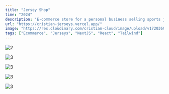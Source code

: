 ```yaml
---
title: "Jersey Shop"
time: "2024"
description: 'E-commerce store for a personal business selling sports jerseys and other sports-related items, allows purchasing through stripe and facilitates the visualization of inventory using categories, in addition to allowing me to manage all products through a dashboard'
url: "https://cristian-jerseys.vercel.app/"
image: "https://res.cloudinary.com/cristian-cloud/image/upload/v1720369620/projects/jersey-shop/image_kreixw.webp"
tags: ["Ecommerce", "Jerseys", "NextJS", "React", "Tailwind"]
---
```


<Image 
  src="https://res.cloudinary.com/cristian-cloud/image/upload/projects/jersey-shop/landing_ua5j9q.webp"
  alt="2"
  width={3062}
  height={2042}
  caption="Landing page."
/>

<Image 
  src="https://res.cloudinary.com/cristian-cloud/image/upload/projects/jersey-shop/products_omer7m.webp"
  alt="3"
  width={2267}
  height={1280}
  caption="View of all products avaliables."
/>

<Image 
  src="https://res.cloudinary.com/cristian-cloud/image/upload/projects/jersey-shop/detail_gx6qa1.webp"
  alt="3"
  width={2267}
  height={1280}
  caption="View of a detail of a product."
/>

<Image 
  src="https://res.cloudinary.com/cristian-cloud/image/upload/projects/jersey-shop/preview_mw2ryj.webp"
  alt="3"
  width={2267}
  height={1280}
  caption="Preview of the product using intercepting routes of NextJS."
/>

<Image 
  src="https://res.cloudinary.com/cristian-cloud/image/upload/projects/jersey-shop/login_zlg6da.webp"
  alt="3"
  width={2267}
  height={1280}
  caption="Login page, allow to login with google."
/>
